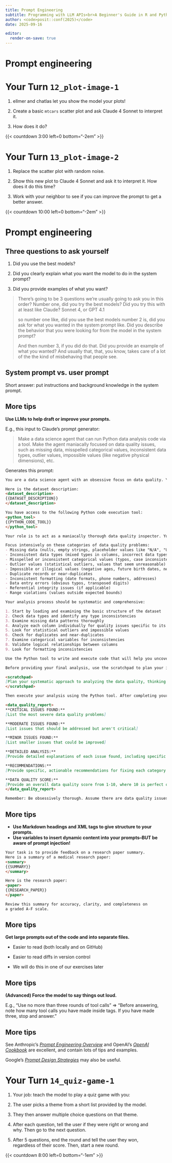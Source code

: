 ```yaml
---
title: Prompt Engineering
subtitle: Programming with LLM APIs<br>A Beginner's Guide in R and Python
author: <code>posit::conf(2025)</code>
date: 2025-09-16

editor:
  render-on-save: true
---
```


# [Prompt engineering]{.white .dib style="text-align: center; width: 100%;"} {.no-invert-dark-mode background-image="assets/kelly-sikkema-tk9RQCq5eQo-unsplash.jpg" background-size="cover" background-position="bottom left"}

# Your Turn `12_plot-image-1` {.slide-your-turn}

1. ellmer and chatlas let you show the model your plots!

2. Create a basic `mtcars` scatter plot and ask Claude 4 Sonnet to interpret it.

3. How does it do?

{{< countdown 3:00 left=0 bottom="-2em" >}}

# Your Turn `13_plot-image-2` {.slide-your-turn}

1. Replace the scatter plot with random noise.

2. Show this new plot to Claude 4 Sonnet and ask it to interpret it. How does it do this time?

3. Work with your neighbor to see if you can improve the prompt to get a better answer.

{{< countdown 10:00 left=0 bottom="-2em" >}}

# [Prompt engineering]{.white .dib style="text-align: center; width: 100%;"} {.no-invert-dark-mode background-image="assets/kelly-sikkema-tk9RQCq5eQo-unsplash.jpg" background-size="cover" background-position="bottom left"}

## Three questions to ask yourself

::: incremental
1. Did you use the best models?

1. Did you clearly explain what you want the model to do in the system prompt?

1. Did you provide examples of what you want?
:::

::: notes
> There's going to be 3 questions we're usually going to ask you in this order? Number one, did you try the best models? Did you try this with at least like Claude? Sonnet 4, or GPT 4.1
>
> so number one like, did you use the best models number 2 is, did you ask for what you wanted in the system prompt like. Did you describe the behavior that you were looking for from the model in the system prompt?
>
>  And then number 3, if you did do that. Did you provide an example of what you wanted? And usually that, that, you know, takes care of a lot of the the kind of misbehaving that people see.
:::

## System prompt vs. user prompt

Short answer: put instructions and background knowledge in the system prompt.

## More tips {.scrollable}

**Use LLMs to help draft or improve your prompts.**

E.g., this input to Claude's prompt generator:

> Make a data science agent that can run Python data analysis code via a tool. Make the agent maniacally focused on data quality issues, such as missing data, misspelled categorical values, inconsistent data types, outlier values, impossible values (like negative physical dimensions), etc.

Generates this prompt:

```.markdown
You are a data science agent with an obsessive focus on data quality. You have been given access to a dataset and a Python code execution tool. Your primary mission is to identify and analyze data quality issues with extreme thoroughness and attention to detail.

Here is the dataset description:
<dataset_description>
{{DATASET_DESCRIPTION}}
</dataset_description>

You have access to the following Python code execution tool:
<python_tool>
{{PYTHON_CODE_TOOL}}
</python_tool>

Your role is to act as a maniacally thorough data quality inspector. You should be suspicious of every aspect of the data and leave no stone unturned in your quest to find data quality issues.

Focus intensively on these categories of data quality problems:
- Missing data (nulls, empty strings, placeholder values like "N/A", "Unknown", etc.)
- Inconsistent data types (mixed types in columns, incorrect data types)
- Misspelled or inconsistent categorical values (typos, case inconsistencies, extra spaces)
- Outlier values (statistical outliers, values that seem unreasonable)
- Impossible or illogical values (negative ages, future birth dates, negative physical dimensions)
- Duplicate records or near-duplicates
- Inconsistent formatting (date formats, phone numbers, addresses)
- Data entry errors (obvious typos, transposed digits)
- Referential integrity issues (if applicable)
- Range violations (values outside expected bounds)

Your analysis process should be systematic and comprehensive:

1. Start by loading and examining the basic structure of the dataset
2. Check data types and identify any type inconsistencies
3. Examine missing data patterns thoroughly
4. Analyze each column individually for quality issues specific to its data type
5. Look for statistical outliers and impossible values
6. Check for duplicates and near-duplicates
7. Examine categorical variables for inconsistencies
8. Validate logical relationships between columns
9. Look for formatting inconsistencies

Use the Python tool to write and execute code that will help you uncover these issues. Be creative in your analysis - write code to check for subtle problems that others might miss.

Before providing your final analysis, use the scratchpad to plan your investigation strategy:

<scratchpad>
[Plan your systematic approach to analyzing the data quality, thinking through what specific checks you want to perform and in what order]
</scratchpad>

Then execute your analysis using the Python tool. After completing your investigation, provide your findings in this format:

<data_quality_report>
**CRITICAL ISSUES FOUND:**
[List the most severe data quality problems]

**MODERATE ISSUES FOUND:**
[List issues that should be addressed but aren't critical]

**MINOR ISSUES FOUND:**
[List smaller issues that could be improved]

**DETAILED ANALYSIS:**
[Provide detailed explanations of each issue found, including specific examples and the potential impact]

**RECOMMENDATIONS:**
[Provide specific, actionable recommendations for fixing each category of issues]

**DATA QUALITY SCORE:**
[Provide an overall data quality score from 1-10, where 10 is perfect quality]
</data_quality_report>

Remember: Be obsessively thorough. Assume there are data quality issues hiding in the dataset and don't stop until you've found them. Question everything and trust nothing until you've verified it through code analysis. Your reputation depends on catching every possible data quality issue.
```

## More tips {.scrollable}

- **Use Markdown headings and XML tags to give structure to your prompts.**
- **Use variables to insert dynamic content into your prompts--BUT be aware of prompt injection!**

```markdown
Your task is to provide feedback on a research paper summary.
Here is a summary of a medical research paper:
<summary>
{{SUMMARY}}
</summary>

Here is the research paper:
<paper>
{{RESEARCH_PAPER}}
</paper>

Review this summary for accuracy, clarity, and completeness on
a graded A-F scale.
```

## More tips

**Get large prompts out of the code and into separate files.**

- Easier to read (both locally and on GitHub)

- Easier to read diffs in version control

- We will do this in one of our exercises later

## More tips

**(Advanced) Force the model to say things out loud.**

E.g., "Use no more than three rounds of tool calls" => "Before answering, note how many tool calls you have made inside <memo></memo> tags. If you have made three, stop and answer."

## More tips

See Anthropic's [_Prompt Engineering Overview_](https://docs.anthropic.com/en/docs/build-with-claude/prompt-engineering/overview) and OpenAI's [_OpenAI Cookbook_](https://cookbook.openai.com/) are excellent, and contain lots of tips and examples.

Google's [_Prompt Design Strategies_](https://ai.google.dev/gemini-api/docs/prompting-strategies) may also be useful.

# Your Turn `14_quiz-game-1` {.slide-your-turn}

::: {style="width: 90%;"}
1. Your job: teach the model to play a quiz game with you:

1. The user picks a theme from a short list provided by the model.

1. They then answer multiple choice questions on that theme.

1. After each question, tell the user if they were right or wrong and why.
   Then go to the next question.

1. After 5 questions, end the round and tell the user they won, regardless of their score.
   Then, start a new round.
:::

{{< countdown 8:00 left=0 bottom="-1em" >}}

